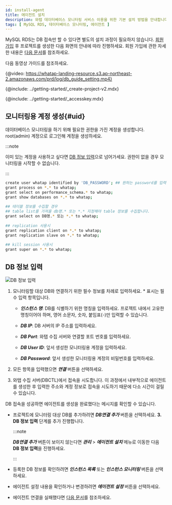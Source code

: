 ```yaml
---
id: install-agent
title: 에이전트 설치
description: 와탭 데이터베이스 모니터링 서비스 이용을 위한 기본 설치 방법을 안내합니다.
tags: [ MySQL RDS, 데이터베이스 모니터링, 에이전트 ]
---
```



MySQL RDS는 DB 접속만 할 수 있다면 별도의 설치 과정이 필요하지 않습니다. [회원 가입](https://www.whatap.io/ko/signup/) 후 프로젝트를 생성한 다음 화면의 안내에 따라 진행하세요. 회원 가입에 관한 자세한 내용은 [다음 문서](account/account-manage)를 참조하세요.

다음 동영상 가이드를 참조하세요.

{@video: https://whatap-landing-resource.s3.ap-northeast-2.amazonaws.com/prd/log/db_guide_setting.mp4}

{@include: ../getting-started/_create-project-v2.mdx} 

{@include: ../getting-started/_accesskey.mdx}

## 모니터링용 계정 생성{#uid}

데이터베이스 모니터링을 하기 위해 필요한 권한을 가진 계정을 생성합니다. root(admin) 계정으로 로그인해 계정을 생성하세요.

:::note

이미 있는 계정을 사용하고 싶다면 [DB 정보 입력](#create-db-user)으로 넘어가세요. 권한이 없을 경우 모니터링을 시작할 수 없습니다.

:::

```bash showLineNumbers
create user whatap identified by 'DB_PASSWORD'; ## 원하는 password를 입력하세요.
grant process on *.* to whatap;
grant select on performance_schema.* to whatap;
grant show databases on *.* to whatap;
 
## 테이블 정보를 수집할 경우
## table list를 가져올 db명.* 또는 *.* 지정해야 table 정보를 수집합니다.
grant select on DB명.* 또는 *.* to whatap;
 
## replication 사용시
grant replication client on *.* to whatap;
grant replication slave on *.* to whatap;
 
## kill session 사용시
grant super on *.* to whatap;
```

## DB 정보 입력

![DB 정보 입력](/img/mysql-rds-db-info.png)

1. 모니터링할 대상 DB와 연결하기 위한 필수 정보를 차례로 입력하세요. <span class='vslow'>*</span> 표시는 필수 입력 항목입니다.

    * ***인스턴스 명***: DB를 식별하기 위한 명칭을 입력하세요. 프로젝트 내에서 고유한 명칭이어야 하며, 영어 소문자, 숫자, 붙임표(-)만 입력할 수 있습니다.

    * ***DB IP***: DB 서버의 IP 주소를 입력하세요.

    * ***DB Port***: 와탭 수집 서버와 연결할 포트 번호를 입력하세요.

    * ***DB User ID***: 앞서 생성한 모니터링용 계정을 입력하세요.

    * ***DB Password***: 앞서 생성한 모니터링용 계정의 비밀번호를 입력하세요.

2. 모든 항목을 입력했으면 ***연결*** 버튼을 선택하세요.

3. 와탭 수집 서버(DBCTL)에서 접속을 시도합니다. 이 과정에서 내부적으로 에이전트를 생성한 후 입력한 주소와 계정 정보로 접속을 시도하기 때문에 다소 시간이 걸릴 수 있습니다.

DB 접속을 성공하면 에이전트를 생성을 완료했다는 메시지를 확인할 수 있습니다.

* 프로젝트에 모니터링 대상 DB를 추가하려면 ***DB연결 추가*** 버튼을 선택하세요. **3. DB 정보 입력** 단계를 추가 진행합니다.

  :::note

  ***DB연결 추가*** 버튼이 보이지 않는다면 ***관리*** > ***에이전트 설치*** 메뉴로 이동한 다음 **DB 정보 입력**을 진행하세요.

  :::

* 등록한 DB 정보를 확인하려면 ***인스턴스 목록*** 또는 ***인스턴스 모니터링*** 버튼을 선택하세요.

* 에이전트 설정 내용을 확인하거나 변경하려면 ***에이전트 설정*** 버튼을 선택하세요.

* 에이전트 연결을 실패했다면 [다음 문서](troubleshooting)를 참조하세요.